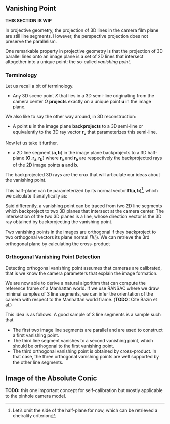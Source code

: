 ## Vanishing Point

**THIS SECTION IS WIP**

In projective geometry, the projection of 3D lines in the camera film plane are
still line segments. However, the perspective projection does not preserve the
parallelism.

One remarkable property in projective geometry is that the projection of 3D
parallel lines onto an image plane is a set of 2D lines that intersect
altogether into a unique point: the so-called *vanishing point*.

### Terminology

Let us recall a bit of terminology.

- Any 3D scene point $X$ that lies in a 3D semi-line originating from the camera
  center $O$ **projects** exactly on a unique point $\mathbf{u}$ in the image
  plane.

We also like to say the other way around, in 3D reconstruction:

- A point $\mathbf{u}$ in the image plane **backprojects** to a 3D semi-line or
  equivalently to the 3D ray vector $\mathbf{r}_\mathbf{u}$ that parameterizes
  this semi-line.

Now let us take it further.

- a 2D line segment $(\mathbf{a}, \mathbf{b})$ in the image plane backprojects to
  a 3D half-plane $(\mathbf{O}, \mathbf{r}_\mathbf{a}, \mathbf{r}_\mathbf{b})$
  where $\mathbf{r}_\mathbf{a}$ and $\mathbf{r}_\mathbf{b}$ are respectively the
  backprojected rays of the 2D image points $\mathbf{a}$ and $\mathbf{b}$.

The backprojected 3D rays are the crux that will articulate our ideas about the
vanishing point.

This half-plane can be parameterized by its normal vector
$\mathbf{\Pi}(\mathbf{a}, \mathbf{b})$^[Let's omit the side of the half-plane
for now, which can be retrieved a cheirality criterion], which we calculate it
analytically as:

\begin{equation}
\mathbf{\Pi}(\mathbf{a}, \mathbf{b}) =
\mathbf{r}_\mathbf{a} \times \mathbf{r}_\mathbf{b}.
\end{equation}

Said differently, a vanishing point can be traced from two 2D line segments
which backproject to two 3D planes that intersect at the camera center.
The intersection of the two 3D planes is a line, whose direction vector is the
3D ray obtained by backprojecting the vanishing point.

Two vanishing points in the images are orthogonal if they backproject to two
orthogonal vectors its plane normal $\Pi(l_i)$.
We can retrieve the 3rd orthogonal plane by calculating the cross-product

\begin{equation}
  \mathbf{\Pi}(l_3) = \mathbf{\Pi}(l_1) \times \mathbf{\Pi}(l_2).
\end{equation}

### Orthogonal Vanishing Point Detection

Detecting orthogonal vanishing point assumes that cameras are calibrated, that
is we know the camera parameters that explain the image formation.

We are now able to derive a natural algorithm that can compute the reference
frame of a Manhattan world. If we use RANSAC where we draw minimal samples of 3
line segments, we can infer the orientation of the camera with respect to the
Manhattan world frame. (**TODO:** Cite Bazin et al.)

This idea is as follows. A good sample of 3 line segments is a sample such that 

- The first two image line segments are parallel and are used to construct a
  first vanishing point.
- The third line segment vanishes to a second vanishing point, which should be
  orthogonal to the first vanishing point.
- The third orthogonal vanishing point is obtained by cross-product.
In that case, the three orthogonal vanishing points are well supported by the
other line segments.

## Image of the Absolute Conic

**TODO:** this one important concept for self-calibration but mostly applicable to
the pinhole camera model.
